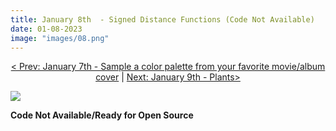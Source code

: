 ```yaml
---
title: January 8th  - Signed Distance Functions (Code Not Available)
date: 01-08-2023
image: "images/08.png"
---
```


<center>[\< Prev: January 7th - Sample a color palette from your favorite movie/album cover](day_07.qmd) \| [Next: January 9th - Plants\>](day_09.qmd)</center>

![](images/08.png){fig-alt="A group of random packed circles in random sizes and colored with a texture blue or purple style. The background is a random pattern of blue and purple lines in a vertical gradient." fig-align="center"}

**Code Not Available/Ready for Open Source**
